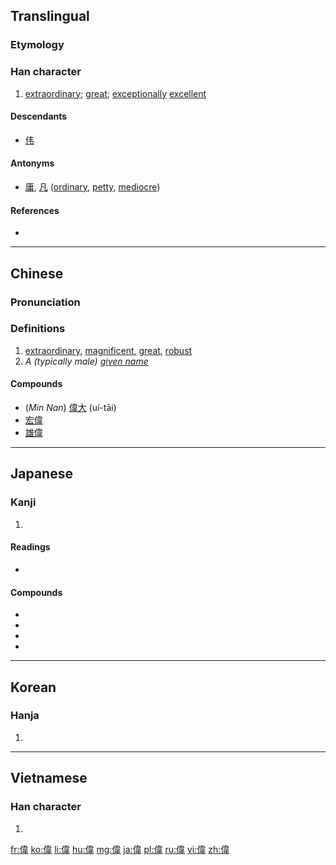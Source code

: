 {{also|伟}}
==Translingual==

===Etymology===
{{Han compound|人|alt1=亻|韋}}<!-- Unclear to me if liushu is psc or ic (people dancing) -->

===Han character===
{{Han char|rn=9|rad=人|as=09|sn=12|four=24256|canj=ODMQ|ids=⿰亻韋}}

# [[extraordinary]]; [[great]]; [[exceptionally]] [[excellent]]

====Descendants====
* [[伟]]

====Antonyms====
* [[庸]], [[凡]] ([[ordinary]], [[petty]], [[mediocre]])

====References====
* {{Han ref|kx=0110.050|dkj=00837|dj=0234.020|hdz=10198.040|uh=5049|ud=20553|bh=B0B6|bd=45238}}

----

==Chinese==
{{zh-forms|s=伟}}

===Pronunciation===
{{zh-pron
|m=wěi
|c=wai5
|mn=uí
|mc=y
|oc=y
|ma=
|cat=a
}}

===Definitions===
# [[extraordinary]], [[magnificent]], [[great]], [[robust]]
# ''A (typically male) [[given name]]''

====Compounds====
* (''Min Nan'') [[偉大]] (uí-tāi)
* [[宏偉]]
* [[雄偉]]

----

==Japanese==

===Kanji===
{{ja-kanji|grade=c|rs=人09}}

# {{defn|lang=ja|sort=人09}}

====Readings====
* {{ja-readings|on=[[い]] (i)|kun=[[えらい]] (erai), [[ひいでる]] (hiideru), [[すぐれる]] (sugureru)}}

====Compounds====
* {{term|偉業|tr=igyō|lang=ja}}
* {{term|偉才|tr=isai|lang=ja}}
* {{term|偉人|tr=ijin|lang=ja}}
* {{term|偉大|tr=idai|lang=ja}}

----

==Korean==

===Hanja===
{{ko-hanja|hangeul=위|rv=wi|mr=wi}}

# {{defn|lang=ko|sort=人09}}

----

==Vietnamese==

===Han character===
{{vi-hantu|[[vĩ]], [[vỉ]]|rs=人09}}

# {{defn|lang=vi|sort=人09}}

[[fr:偉]]
[[ko:偉]]
[[li:偉]]
[[hu:偉]]
[[mg:偉]]
[[ja:偉]]
[[pl:偉]]
[[ru:偉]]
[[vi:偉]]
[[zh:偉]]